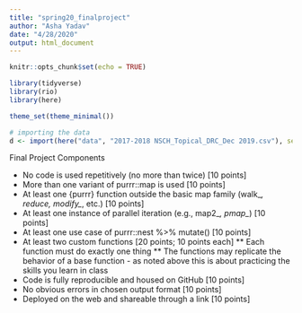 ```yaml
---
title: "spring20_finalproject"
author: "Asha Yadav"
date: "4/28/2020"
output: html_document
---
```


```r
knitr::opts_chunk$set(echo = TRUE)

library(tidyverse)
library(rio)
library(here)

theme_set(theme_minimal())
```

```r
# importing the data
d <- import(here("data", "2017-2018 NSCH_Topical_DRC_Dec 2019.csv"), setclass = "tbl_df") 
```

Final Project Components

* No code is used repetitively (no more than twice) [10 points]
* More than one variant of purrr::map is used [10 points]
* At least one {purrr} function outside the basic map family (walk_*, reduce, modify_*, etc.) [10 points]
* At least one instance of parallel iteration (e.g., map2_*, pmap_*) [10 points]
* At least one use case of purrr::nest %>% mutate() [10 points]
* At least two custom functions [20 points; 10 points each]
  ** Each function must do exactly one thing
  ** The functions may replicate the behavior of a base function - as noted above this is about practicing the skills you learn in class
* Code is fully reproducible and housed on GitHub [10 points]
* No obvious errors in chosen output format [10 points]
* Deployed on the web and shareable through a link [10 points]
